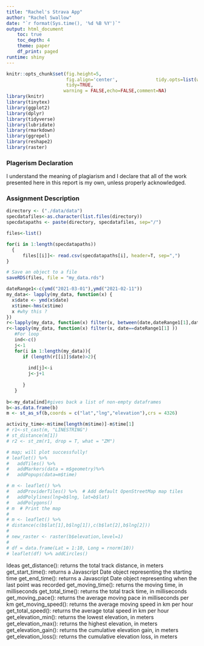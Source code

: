 ```yaml
---
title: "Rachel's Strava App"
author: "Rachel Swallow"
date: "`r format(Sys.time(), '%d %B %Y')`"
output: html_document
    toc: true
    toc_depth: 4
    theme: paper 
    df_print: paged
runtime: shiny
---
```


```r
knitr::opts_chunk$set(fig.height=5,
                      fig.align='center',              tidy.opts=list(width.cutoff=60),
                      tidy=TRUE, 
                     warning = FALSE,echo=FALSE,comment=NA)
library(knitr)
library(tinytex)
library(ggplot2)
library(dplyr)
library(tidyverse)
library(lubridate)
library(rmarkdown)
library(ggrepel)
library(reshape2)
library(raster)
```
### Plagerism Declaration
I understand the meaning of plagiarism and I declare that all of the work presented here in this report is my own, unless properly acknowledged. 

### Assignment Description 
\marginpar{\bf{[15]}}

```r
directory <- ("./data/data")
specdatafiles<-as.character(list.files(directory))
specdatapaths <- paste(directory, specdatafiles, sep="/")

files<-list()

for(i in 1:length(specdatapaths))
  {
      files[[i]]<- read.csv(specdatapaths[i], header=T, sep=",")
}

# Save an object to a file
saveRDS(files, file = "my_data.rds")

```

```r
dateRange1<-c(ymd("2021-03-01"),ymd("2021-02-11"))
my_data<- lapply(my_data, function(x) {
  x$date <- ymd(x$date)
  x$time<-hms(x$time)
  x #why this ?
})
r<-lapply(my_data, function(x) filter(x, between(date,dateRange1[1],dateRange1[2]) ))
r<-lapply(my_data, function(x) filter(x, date==dateRange1[1] ))
   #For loop
   ind<-c()
   j<-1
   for(i in 1:length(my_data)){
      if (length(r[[i]]$date)>2){
        
        ind[j]<-i
        j<-j+1
        
      }
   }
   
b<-my_data[ind]#gives back a list of non-empty dataframes
b<-as.data.frame(b)
m <- st_as_sf(b,coords = c("lat","lng","elevation"),crs = 4326)

activity_time<-m$time[length(m$time)]-m$time[1]
# r1<-st_cast(m, "LINESTRING")
# st_distance(m[1])
# r2 <- st_zm(r1, drop = T, what = "ZM")

# map; will plot successfully!
# leaflet() %>%
#   addTiles() %>%
#   addMarkers(data = m$geometry)%>%
#   addPopups(data=m$time)


```
```r
# m <- leaflet() %>%
#   addProviderTiles() %>%  # Add default OpenStreetMap map tiles
#   addPolylines(lng=b$lng, lat=b$lat)
#   addPolygons()
# m  # Print the map
# 
# m <- leaflet() %>%
# distance(c(b$lat[1],b$lng[1]),c(b$lat[2],b$lng[2]))
# 
# new_raster <- raster(b$elevation,level=1)
# 
# df = data.frame(Lat = 1:10, Long = rnorm(10))
# leaflet(df) %>% addCircles()
```

Ideas 
get_distance(): returns the total track distance, in meters
get_start_time(): returns a Javascript Date object representing the starting time
get_end_time(): returns a Javascript Date object representing when the last point was recorded
get_moving_time(): returns the moving time, in milliseconds
get_total_time(): returns the total track time, in milliseconds
get_moving_pace(): returns the average moving pace in milliseconds per km
get_moving_speed(): returns the average moving speed in km per hour
get_total_speed(): returns the average total speed in km per hour
get_elevation_min(): returns the lowest elevation, in meters
get_elevation_max(): returns the highest elevation, in meters
get_elevation_gain(): returns the cumulative elevation gain, in meters
get_elevation_loss(): returns the cumulative elevation loss, in meters